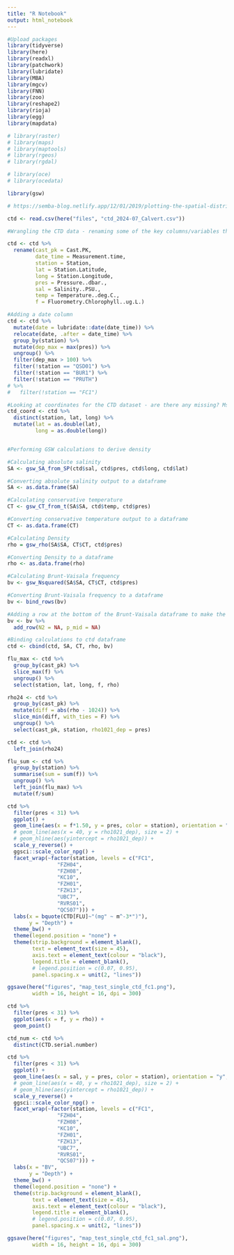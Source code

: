```yaml
---
title: "R Notebook"
output: html_notebook
---
```




```r
#Upload packages
library(tidyverse)
library(here)
library(readxl)
library(patchwork)
library(lubridate)
library(MBA)
library(mgcv)
library(FNN)
library(zoo)
library(reshape2)
library(rioja)
library(egg)
library(mapdata)

# library(raster)
# library(maps) 
# library(maptools)
# library(rgeos)
# library(rgdal)

# library(oce)
# library(ocedata)

library(gsw)
```

```r
# https://semba-blog.netlify.app/12/01/2019/plotting-the-spatial-distribution-of-chlorophyll-from-modis/
```

```r
ctd <- read.csv(here("files", "ctd_2024-07_Calvert.csv"))
```





```r
#Wrangling the CTD data - renaming some of the key columns/variables that I will be working with

ctd <- ctd %>% 
  rename(cast_pk = Cast.PK,
         date_time = Measurement.time,
         station = Station,
         lat = Station.Latitude,
         long = Station.Longitude,
         pres = Pressure..dbar.,
         sal = Salinity..PSU.,
         temp = Temperature..deg.C.,
         f = Fluorometry.Chlorophyll..ug.L.)

#Adding a date column
ctd <- ctd %>% 
  mutate(date = lubridate::date(date_time)) %>% 
  relocate(date, .after = date_time) %>% 
  group_by(station) %>% 
  mutate(dep_max = max(pres)) %>% 
  ungroup() %>% 
  filter(dep_max > 100) %>% 
  filter(!station == "QSD01") %>%  
  filter(!station == "BUR1") %>% 
  filter(!station == "PRUTH") 
# %>% 
#   filter(!station == "FC1")

#Looking at coordinates for the CTD dataset - are there any missing? Mssing values need to be filled for later calculations
ctd_coord <- ctd %>% 
  distinct(station, lat, long) %>% 
  mutate(lat = as.double(lat),
         long = as.double(long))


#Performing GSW calculations to derive density 

#Calculating absolute salinity
SA <- gsw_SA_from_SP(ctd$sal, ctd$pres, ctd$long, ctd$lat)

#Converting absolute salinity output to a dataframe
SA <- as.data.frame(SA)

#Calculating conservative temperature
CT <- gsw_CT_from_t(SA$SA, ctd$temp, ctd$pres)

#Converting conservative temperature output to a dataframe
CT <- as.data.frame(CT)

#Calculating Density
rho = gsw_rho(SA$SA, CT$CT, ctd$pres)

#Converting Density to a dataframe
rho <- as.data.frame(rho)

#Calculating Brunt-Vaisala frequency
bv <- gsw_Nsquared(SA$SA, CT$CT, ctd$pres)

#Converting Brunt-Vaisala frequency to a dataframe
bv <- bind_rows(bv)

#Adding a row at the bottom of the Brunt-Vaisala dataframe to make the vector length equal to the other calculations -  not sure why this does this, but I think the calculation takes two consequative depths into consideration and throws an NA at the last cell because there - does this mess up calculations between profiles then? Maybe - not using this for now.
bv <- bv %>% 
  add_row(N2 = NA, p_mid = NA)

#Binding calculations to ctd dataframe
ctd <- cbind(ctd, SA, CT, rho, bv)
```

```r
flu_max <- ctd %>% 
  group_by(cast_pk) %>% 
  slice_max(f) %>% 
  ungroup() %>% 
  select(station, lat, long, f, rho)

rho24 <- ctd %>% 
  group_by(cast_pk) %>% 
  mutate(diff = abs(rho - 1024)) %>% 
  slice_min(diff, with_ties = F) %>% 
  ungroup() %>%
  select(cast_pk, station, rho1021_dep = pres)

ctd <- ctd %>% 
  left_join(rho24)

flu_sum <- ctd %>% 
  group_by(station) %>% 
  summarise(sum = sum(f)) %>% 
  ungroup() %>% 
  left_join(flu_max) %>% 
  mutate(f/sum)
```



```r
ctd %>% 
  filter(pres < 31) %>% 
  ggplot() +
  geom_line(aes(x = f*1.50, y = pres, color = station), orientation = "y", size = 4) +
  # geom_line(aes(x = 40, y = rho1021_dep), size = 2) +
  # geom_hline(aes(yintercept = rho1021_dep)) +
  scale_y_reverse() +
  ggsci::scale_color_npg() +
  facet_wrap(~factor(station, levels = c("FC1",
                "FZH04",
                "FZH08",
                "KC10",
                "FZH01",
                "FZH13",
                "UBC7",
                "RVRS01",
                "QCS07"))) +
  labs(x = bquote(CTD[FLU]~"(mg" ~ m^-3*")"),
       y = "Depth") +
  theme_bw() +
  theme(legend.position = "none") +
  theme(strip.background = element_blank(),
        text = element_text(size = 45),
        axis.text = element_text(colour = "black"),
        legend.title = element_blank(),
        # legend.position = c(0.07, 0.95),
        panel.spacing.x = unit(2, "lines"))

ggsave(here("figures", "map_test_single_ctd_fc1.png"),
        width = 16, height = 16, dpi = 300)
```

```r
ctd %>% 
  filter(pres < 31) %>% 
  ggplot(aes(x = f, y = rho)) +
  geom_point()
```
```r
ctd_num <- ctd %>% 
  distinct(CTD.serial.number)
```

```r
ctd %>% 
  filter(pres < 31) %>% 
  ggplot() +
  geom_line(aes(x = sal, y = pres, color = station), orientation = "y", size = 4) +
  # geom_line(aes(x = 40, y = rho1021_dep), size = 2) +
  # geom_hline(aes(yintercept = rho1021_dep)) +
  scale_y_reverse() +
  ggsci::scale_color_npg() +
  facet_wrap(~factor(station, levels = c("FC1",
                "FZH04",
                "FZH08",
                "KC10",
                "FZH01",
                "FZH13",
                "UBC7",
                "RVRS01",
                "QCS07"))) +
  labs(x = "BV",
       y = "Depth") +
  theme_bw() +
  theme(legend.position = "none") +
  theme(strip.background = element_blank(),
        text = element_text(size = 45),
        axis.text = element_text(colour = "black"),
        legend.title = element_blank(),
        # legend.position = c(0.07, 0.95),
        panel.spacing.x = unit(2, "lines"))

ggsave(here("figures", "map_test_single_ctd_fc1_sal.png"),
        width = 16, height = 16, dpi = 300)
```











